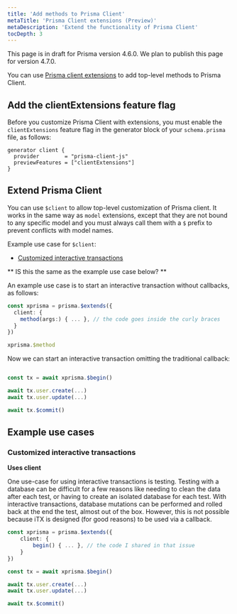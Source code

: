```yaml
---
title: 'Add methods to Prisma Client'
metaTitle: 'Prisma Client extensions (Preview)'
metaDescription: 'Extend the functionality of Prisma Client'
tocDepth: 3
---
```


<TopBlock>

<Admonition type="info">

This page is in draft for Prisma version 4.6.0. We plan to publish this page for version 4.7.0.

</Admonition>

You can use [Prisma client extensions](/concepts/components/prisma-client/client-extensions) to add top-level methods to Prisma Client.

</TopBlock>

## Add the <inlinecode>clientExtensions</inlinecode> feature flag

Before you customize Prisma Client with extensions, you must enable the `clientExtensions` feature flag in the generator block of your `schema.prisma` file, as follows:

```prisma
generator client {
  provider        = "prisma-client-js"
  previewFeatures = ["clientExtensions"]
}
```

## Extend Prisma Client

You can use `$client` to allow top-level customization of Prisma client. It works in the same way as `model` extensions, except that they are not bound to any specific model and you must always call them with a `$` prefix to prevent conflicts with model names.

Example use case for `$client`:

- [Customized interactive transactions](#customized-interactive-transactions)

** IS this the same as the example use case below? **

An example use case is to start an interactive transaction without callbacks, as follows:

```ts
const xprisma = prisma.$extends({
  client: {
    method(args:) { ... }, // the code goes inside the curly braces
  }
})

xprisma.$method
```

Now we can start an interactive transaction omitting the traditional callback:

```ts

const tx = await xprisma.$begin()

await tx.user.create(...)
await tx.user.update(...)

await tx.$commit()

```

## Example use cases

### Customized interactive transactions

**Uses client**

One use-case for using interactive transactions is testing. Testing with a database can be difficult for a few reasons like needing to clean the data after each test, or having to create an isolated database for each test. With interactive transactions, database mutations can be performed and rolled back at the end the test, almost out of the box. However, this is not possible because iTX is designed (for good reasons) to be used via a callback.

```ts
const xprisma = prisma.$extends({
	client: {
		begin() { ... }, // the code I shared in that issue
	}
})

const tx = await xprisma.$begin()

await tx.user.create(...)
await tx.user.update(...)

await tx.$commit()
```
